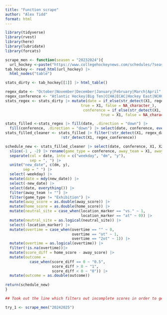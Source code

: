 ```yaml
---
title: "Function scrape"
author: "Alex Tidd"
format: html
---
```


```r
library(tidyverse)
library(rvest)
library(here)
library(lubridate)
library(forcats)
```

```r
scrape_men <- function(season = "20232024"){
  url_hockey <-paste("https://www.collegehockeynews.com/schedules/?season=", season, sep = "")
tab_hockey <- read_html(url_hockey) |>
  html_nodes("table")

stats_dirty <- tab_hockey[[1]] |> html_table()

regex_date <- "October|November|December|January|February|March|April"
regex_conference <- "Atlantic Hockey|Big Ten|CCHA|ECAC|Hockey East|NCHC|Ind|Exhibition|Non-Conference"
stats_regex <- stats_dirty |> mutate(date = if_else(str_detect(X1, regex_date),
                                  true = X1, false = NA_character_),
                                   conference = if_else(str_detect(X1, regex_conference), 
                                           true = X1, false = NA_character_))

stats_filled <-stats_regex |> fill(date, .direction = "down") |>
  fill(conference, .direction = "down") |> select(date, conference, everything())
stats_filled_cleaner <- stats_filled |> filter(!str_detect(X1, regex_date) &
                         !str_detect(X1, regex_conference))

schedule_new <- stats_filled_cleaner |> select(date, conference, X1, X2, X3, X4, X5, X6) |>
  slice(-1 , -2) |> rename(game_type = conference, away_team = X1, away_score = X2, location_marker = X3, home_team = X4, home_score = X5, overtime = X6) |> 
  separate(col = date, into = c("weekday", "dm", "y"),
           sep = ", ") |> 
  unite("new_date", c(dm, y),
        sep = " ") |>
  select(-weekday) |>
  mutate(date = mdy(new_date)) |>
  select(-new_date) |> 
  select(date, everything()) |>
  filter(away_team != "") |>
  filter(game_type != "Exhibition") |>
  mutate(away_score = as.double(away_score)) |>
  mutate(home_score = as.double(home_score)) |>
  mutate(neutral_site = case_when(location_marker == "vs." ~ 1,
                                  location_marker == "at" ~ 0)) |>
  mutate(neutral_site = as.logical(neutral_site)) |>
  select(-location_marker) |>
  mutate(overtime = case_when(overtime == "" ~ 0,
                              overtime == "ot" ~ 1,
                              overtime == "2ot" ~ 1)) |>
  mutate(overtime = as.logical(overtime)) |>
  filter(!is.na(overtime))|>
  mutate(score_diff = home_score - away_score) |>
  mutate(outcome = 
           case_when(score_diff == 0 ~ "0.5",
                     score_diff > 0 ~ "1",
                     score_diff < 0 ~ "0")) |>
  mutate(outcome = as.double(outcome))
  
return(schedule_new)
}

## Took out the line which filters out incomplete scores in order to get future seasons
```

```r
try_1 <- scrape_men("20242025")
```

